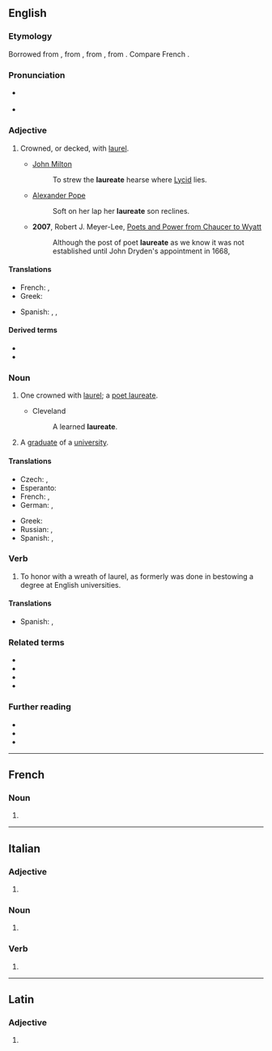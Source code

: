 {{also|lauréate}}
==English==
{{wikipedia}}
{{Webster 1913}}

===Etymology===
Borrowed from {{bor|en|la|laureatus|notext=1}}, from {{m|la|laurea||laurel tree}}, from {{m|la|laureus||of laurel}}, from {{m|la|laurus||laurel}}. Compare French {{m|fr|lauréat}}.

===Pronunciation===
* {{a|UK}} {{IPA|/ˈlɒ.ɹi.ət/|/ˈlɔːɹ.i.ət/|lang=en}}
* {{a|US}} {{IPA|/ˈlɔɹ.i.ət/|/ˈlɑɹ.i.ət/|lang=en}}

===Adjective===
{{en-adj|-}}

# {{lb|en|sometimes|_|postpositive}} Crowned, or decked, with [[laurel]].
#* [[w:John Milton|John Milton]]
#*: To strew the '''laureate''' hearse where [[Lycid]] lies.
#* [[w:Alexander Pope|Alexander Pope]]
#*: Soft on her lap her '''laureate''' son reclines.
#* '''2007''', Robert J. Meyer-Lee, [https://books.google.com/books?id=xUP6iNUNMG4C&pg=PA15&dq=%22poet+laureate%22&hl=en&sa=X&ved=0ahUKEwin6uiU_LrMAhUO0WMKHeJABTE4tAEQ6AEIUTAJ#v=onepage&q=%22poet%20laureate%22&f=false Poets and Power from Chaucer to Wyatt]
#*: Although the post of poet '''laureate''' as we know it was not established until John Dryden's appointment in 1668,

====Translations====
{{trans-top|one crowned with laurel}}
* French: {{t+|fr|lauréat|m}}, {{t+|fr|lauréate|f}}
* Greek: {{t+|el|δαφνοστεφής|m|f|sc=Grek}}
{{trans-mid}}
* Spanish: {{t+|es|laureado}}, {{t+|es|galardonado}}, {{t+|es|ganador|m}}
{{trans-bottom}}

====Derived terms====
* {{l|en|poet laureate}}
* {{l|en|Nobel laureate}}

===Noun===
{{en-noun}}

# {{lb|en|dated}} One crowned with [[laurel]]; a [[poet laureate]].
#* Cleveland
#*: A learned '''laureate'''.
# A [[graduate]] of a [[university]].

====Translations====
{{trans-top|one crowned with laurel}}
* Czech: {{t|cs|nositel|m}}, {{t+|cs|laureát|m}}
* Esperanto: {{t|eo|laŭreato}}
* French: {{t+|fr|lauréat|m}}, {{t+|fr|lauréate|f}}
* German: {{t+|de|Laureat|m}}, {{t|de|Laureatin|f}}
{{trans-mid}}
* Greek: {{t+|el|δαφνοστεφής|m|f|sc=Grek}}
* Russian: {{t+|ru|лауреа́т|m}}, {{t+|ru|лауреа́тка|f}}
* Spanish: {{t+|es|laureado}}, {{t+|es|galardonado}}
{{trans-bottom}}

===Verb===
{{en-verb|laureat}}

# {{lb|en|intransitive}} To honor with a wreath of laurel, as formerly was done in bestowing a degree at English universities.

====Translations====
{{trans-top|one crowned with laurel}}
* Spanish: {{t+|es|laurear}}, {{t+|es|galardonar}}
{{trans-mid}}
{{trans-bottom}}

===Related terms===
* {{l|en|lauraceous}}
* {{l|en|laurel}}
* {{l|en|laurestine}}
* {{l|en|lauriferous}}

===Further reading===
* {{R:Webster 1913}}
* {{R:Century 1911}}
* {{R:OneLook}}

----

==French==

===Noun===
{{fr-noun|mf}}

# {{alternative form of|lauréat|lang=fr}}

----

==Italian==

===Adjective===
{{head|it|adjective form}}

# {{feminine plural of|laureato|lang=it}}

===Noun===
{{head|it|noun plural form|g=f}}

# {{plural of|laureata|lang=it}}

===Verb===
{{head|it|past participle form}}

# {{feminine plural of|laureato|lang=it}}

----

==Latin==

===Adjective===
{{la-adj-form|laureāte}}

# {{inflection of|laureātus||voc|m|s|lang=la}}